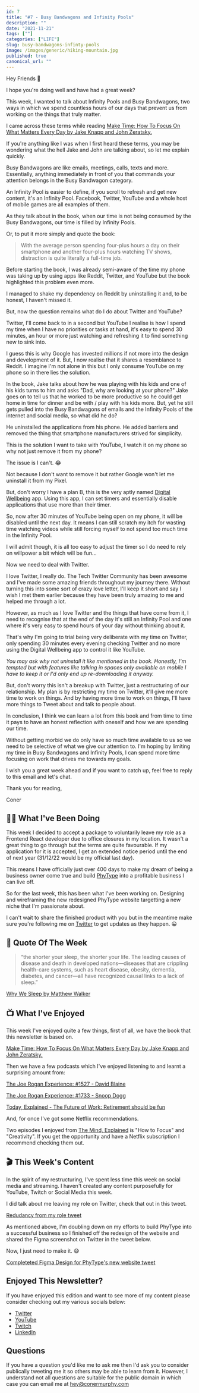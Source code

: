 ```yaml
---
id: 7
title: "#7 - Busy Bandwagons and Infinity Pools"
description: ""
date: "2021-11-21"
tags: [""]
categories: ["LIFE"]
slug: busy-bandwagons-infinty-pools
image: /images/generic/hiking-mountain.jpg
published: true
canonical_url: ""
---
```


Hey Friends 👋

I hope you're doing well and have had a great week?

This week, I wanted to talk about Infinity Pools and Busy Bandwagons, two ways in which we spend countless hours of our days that prevent us from working on the things that truly matter.

I came across these terms while reading [Make Time: How To Focus On What Matters Every Day by Jake Knapp and John Zeratsky.](https://www.amazon.co.uk/Make-Time-focus-matters-every/dp/0593079582)

If you're anything like I was when I first heard these terms, you may be wondering what the hell Jake and John are talking about, so let me explain quickly.

Busy Bandwagons are like emails, meetings, calls, texts and more. Essentially, anything immediately in front of you that commands your attention belongs in the Busy Bandwagon category.

An Infinity Pool is easier to define, if you scroll to refresh and get new content, it's an Infinity Pool. Facebook, Twitter, YouTube and a whole host of mobile games are all examples of them.

As they talk about in the book, when our time is not being consumed by the Busy Bandwagons, our time is filled by Infinity Pools.

Or, to put it more simply and quote the book:

> With the average person spending four-plus hours a day on their smartphone and another four-plus hours watching TV shows, distraction is quite literally a full-time job.

Before starting the book, I was already semi-aware of the time my phone was taking up by using apps like Reddit, Twitter, and YouTube but the book highlighted this problem even more.

I managed to shake my dependency on Reddit by uninstalling it and, to be honest, I haven't missed it.

But, now the question remains what do I do about Twitter and YouTube?

Twitter, I'll come back to in a second but YouTube I realise is how I spend my time when I have no priorities or tasks at hand, it's easy to spend 30 minutes, an hour or more just watching and refreshing it to find something new to sink into.

I guess this is why Google has invested millions if not more into the design and development of it. But, I now realise that it shares a resemblance to Reddit. I imagine I'm not alone in this but I only consume YouTube on my phone so in there lies the solution.

In the book, Jake talks about how he was playing with his kids and one of his kids turns to him and asks "Dad, why are looking at your phone?" Jake goes on to tell us that he worked to be more productive so he could get home in time for dinner and be with / play with his kids more. But, yet he still gets pulled into the Busy Bandwagons of emails and the Infinity Pools of the internet and social media, so what did he do?

He uninstalled the applications from his phone. He added barriers and removed the thing that smartphone manufacturers strived for simplicity.

This is the solution I want to take with YouTube, I watch it on my phone so why not just remove it from my phone?

The issue is I can't. 😂

Not because I don't want to remove it but rather Google won't let me uninstall it from my Pixel.

But, don't worry I have a plan B, this is the very aptly named [Digital Wellbeing](https://wellbeing.google/) app. Using this app, I can set timers and essentially disable applications that use more than their timer.

So, now after 30 minutes of YouTube being open on my phone, it will be disabled until the next day. It means I can still scratch my itch for wasting time watching videos while still forcing myself to not spend too much time in the Infinity Pool.

I will admit though, it is all too easy to adjust the timer so I do need to rely on willpower a bit which will be fun...

Now we need to deal with Twitter.

I love Twitter, I really do. The Tech Twitter Community has been awesome and I've made some amazing friends throughout my journey there. Without turning this into some sort of crazy love letter, I'll keep it short and say I wish I met them earlier because they have been truly amazing to me and helped me through a lot.

However, as much as I love Twitter and the things that have come from it, I need to recognise that at the end of the day it's still an Infinity Pool and one where it's very easy to spend hours of your day without thinking about it.

That's why I'm going to trial being very deliberate with my time on Twitter, only spending 30 minutes every evening checking Twitter and no more using the Digital Wellbeing app to control it like YouTube.

_You may ask why not uninstall it like mentioned in the book. Honestly, I'm tempted but with features like talking in spaces only available on mobile I have to keep it or I'd only end up re-downloading it anyway._

But, don't worry this isn't a breakup with Twitter, just a restructuring of our relationship. My plan is by restricting my time on Twitter, it'll give me more time to work on things. And by having more time to work on things, I'll have more things to Tweet about and talk to people about.

In conclusion, I think we can learn a lot from this book and from time to time it pays to have an honest reflection with oneself and how we are spending our time.

Without getting morbid we do only have so much time available to us so we need to be selective of what we give our attention to. I'm hoping by limiting my time in Busy Bandwagons and Infinity Pools, I can spend more time focusing on work that drives me towards my goals.

I wish you a great week ahead and if you want to catch up, feel free to reply to this email and let's chat.

Thank you for reading,

Coner

## 🏃‍♂️ What I've Been Doing

This week I decided to accept a package to voluntarily leave my role as a Frontend React developer due to office closures in my location. It wasn't a great thing to go through but the terms are quite favourable. If my application for it is accepted, I get an extended notice period until the end of next year (31/12/22 would be my official last day).

This means I have officially just over 400 days to make my dream of being a business owner come true and build [PhyType](https://app.convertkit.com/campaigns/7547454/phytype.com/) into a profitable business I can live off.

So for the last week, this has been what I've been working on. Designing and wireframing the new redesigned PhyType website targetting a new niche that I'm passionate about.

I can't wait to share the finished product with you but in the meantime make sure you're following me on [Twitter](https://twitter.com/MrConerMurphy) to get updates as they happen. 😀

## 💬 Quote Of The Week

> “the shorter your sleep, the shorter your life. The leading causes of disease and death in developed nations—diseases that are crippling health-care systems, such as heart disease, obesity, dementia, diabetes, and cancer—all have recognized causal links to a lack of sleep.”

[Why We Sleep by Matthew Walker](https://www.amazon.co.uk/Why-We-Sleep-Science-Dreams/dp/0141983760/ref=tmm_pap_swatch_0?_encoding=UTF8&qid=1636921595&sr=8-1)

## 📺 What I've Enjoyed

This week I've enjoyed quite a few things, first of all, we have the book that this newsletter is based on.

[Make Time: How To Focus On What Matters Every Day by Jake Knapp and John Zeratsky.](https://www.amazon.co.uk/Make-Time-focus-matters-every/dp/0593079582)

Then we have a few podcasts which I've enjoyed listening to and learnt a surprising amount from:

[The Joe Rogan Experience: #1527 - David Blaine](https://open.spotify.com/episode/1saFhnv5h33EWizm2yKECl?si=HSqSVjCBSaiB6Lfh1BCJlw)

[The Joe Rogan Experience: #1733 - Snoop Dogg](https://open.spotify.com/episode/2g8rE0wmd4WnObewi3DzwU?si=757f5f87d92a42e6)

[Today, Explained - The Future of Work: Retirement should be fun](https://open.spotify.com/episode/2tELUTyQ8WmfBCX48FxOz6?si=9bfbccf849464fbc)

And, for once I've got some Netflix recommendations.

Two episodes I enjoyed from [The Mind, Explained](https://www.netflix.com/gb/title/81098586) is "How to Focus" and "Creativity". If you get the opportunity and have a Netflix subscription I recommend checking them out.

## 🎬 This Week's Content

In the spirit of my restructuring, I've spent less time this week on social media and streaming. I haven't created any content purposefully for YouTube, Twitch or Social Media this week.

I did talk about me leaving my role on Twitter, check that out in this tweet.

[Redudancy from my role tweet](https://twitter.com/MrConerMurphy/status/1461395248609992715)

As mentioned above, I'm doubling down on my efforts to build PhyType into a successful business so I finished off the redesign of the website and shared the Figma screenshot on Twitter in the tweet below.

Now, I just need to make it. 😅

[Completeted Figma Design for PhyType's new website tweet](https://twitter.com/MrConerMurphy/status/1462069240840835073)

## Enjoyed This Newsletter?

If you have enjoyed this edition and want to see more of my content please consider checking out my various socials below:

- [Twitter](https://twitter.com/MrConerMurphy/)
- [YouTube](https://www.youtube.com/channel/UCKbxBnz1xuyGAPMCOZQRdVw)
- [Twitch](https://www.twitch.tv/conermurphy)
- [LinkedIn](https://www.linkedin.com/in/coner-murphy/)

## Questions

If you have a question you'd like me to ask me then I'd ask you to consider publically tweeting me it so others may be able to learn from it. However, I understand not all questions are suitable for the public domain in which case you can email me at [hey@conermurphy.com](mailto:hey@conermurphy.com)
